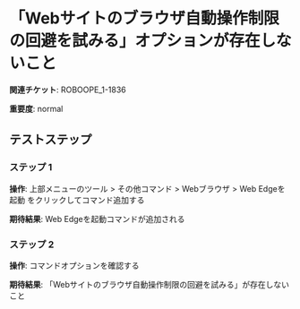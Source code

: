 # 「Webサイトのブラウザ自動操作制限の回避を試みる」オプションが存在しないこと

**関連チケット**: ROBOOPE_1-1836

**重要度**: normal

## テストステップ

### ステップ 1

**操作**: 上部メニューのツール > その他コマンド > Webブラウザ > Web Edgeを起動 をクリックしてコマンド追加する

**期待結果**:
Web Edgeを起動コマンドが追加される

### ステップ 2

**操作**: コマンドオプションを確認する

**期待結果**:
「Webサイトのブラウザ自動操作制限の回避を試みる」が存在しないこと

